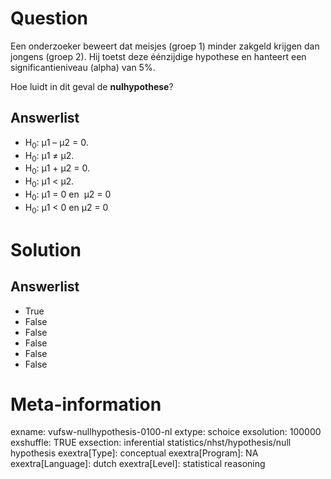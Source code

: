 Question
========
Een onderzoeker beweert dat meisjes (groep 1) minder zakgeld krijgen dan
jongens (groep 2). Hij toetst deze éénzijdige hypothese en hanteert een
significantieniveau (alpha) van 5%.  
  
Hoe luidt in dit geval de **nulhypothese**?

Answerlist
----------
* H<sub>0</sub>: µ1 – µ2 = 0.
* H<sub>0</sub>: µ1 ≠ µ2.
* H<sub>0</sub>: µ1 + µ2 = 0.
* H<sub>0</sub>: µ1 &lt; µ2.
* H<sub>0</sub>: µ1 = 0 en  µ2 = 0
* H<sub>0</sub>: µ1 &lt; 0 en µ2 = 0

Solution
========










Answerlist
----------
* True
* False
* False
* False
* False
* False

Meta-information
================
exname: vufsw-nullhypothesis-0100-nl
extype: schoice
exsolution: 100000
exshuffle: TRUE
exsection: inferential statistics/nhst/hypothesis/null hypothesis
exextra[Type]: conceptual
exextra[Program]: NA
exextra[Language]: dutch
exextra[Level]: statistical reasoning


